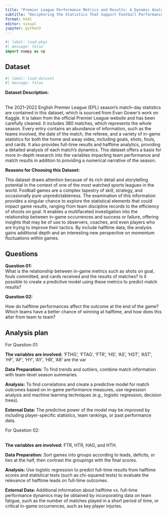 ```yaml
---
title: "Premier League Performance Metrics and Results: A Dynamic Analysis"
subtitle: "Deciphering the Statistics That Support Football Performance in the 2021–2022"
format: html
editor: visual
jupyter: python3
---
```


```python
#| label: load-pkgs
#| message: false
import numpy as np
```

## Dataset

```python
#| label: load-dataset
#| message: false
```

**Dataset Description:**

\
The 2021–2022 English Premier League (EPL) season's match-day statistics are contained in this dataset, which is sourced from Evan Gower's work on Kaggle. It is taken from the official Premier League website and has been carefully cleaned. It includes 380 matches, which represents the whole season. Every entry contains an abundance of information, such as the teams involved, the date of the match, the referee, and a variety of in-game statistics for both the home and away sides, including goals, shots, fouls, and cards. It also provides full-time results and halftime analytics, providing a detailed analysis of each match's dynamics. This dataset offers a basis for more in-depth research into the variables impacting team performance and match results in addition to providing a numerical narrative of the season.

**Reasons for Choosing this Dataset:**

This dataset draws attention because of its rich detail and storytelling potential in the context of one of the most watched sports leagues in the world. Football games are a complex tapestry of skill, strategy, and occasionally pure unpredictableness. The examination of this information provides a singular chance to explore the statistical elements that could impact game results, ranging from team discipline records to the efficiency of shoots on goal. It enables a multifaceted investigation into the relationship between in-game occurrences and success or failure, offering insights that may be of use to observers, coaches, and even players who are trying to improve their tactics. By include halftime data, the analysis gains additional depth and an interesting new perspective on momentum fluctuations within games.

## Questions

**Question 01:**\
What is the relationship between in-game metrics such as shots on goal, fouls committed, and cards received and the results of matches? Is it possible to create a predictive model using these metrics to predict match results?

**Question 02:**

How do halftime performances affect the outcome at the end of the game? Which teams have a better chance of winning at halftime, and how does this alter from team to team?

## Analysis plan

For Question 01:

**The variables are involved:** 'FTHG', 'FTAG', 'FTR', 'HS', 'AS', 'HST', 'AST', 'HF', 'AF', 'HY', 'AY', 'HR', 'AR' are the var

**Data Preparation:** To find trends and outliers, combine match information with team-level season summaries.

**Analysis:** To find correlations and create a predictive model for match outcomes based on in-game performance measures, use regression analysis and machine learning techniques (e.g., logistic regression, decision trees).

**External Data:** The predictive power of the model may be improved by including player-specific statistics, team rankings, or past performance data.

For Question 02:

**\
The variables are involved:** FTR, HTR, HAG, and HTH.

**Data Preparation:** Sort games into groups according to leads, deficits, or ties at the half, then contrast the groupings with the final scores.

**Analysis:** Use logistic regression to predict full-time results from halftime scores and statistical tests (such as chi-squared tests) to evaluate the relevance of halftime leads on full-time outcomes.

**External Data:** Additional information about halftime vs. full-time performance dynamics may be obtained by incorporating data on team fatigue, such as the number of matches played in a short period of time, or critical in-game occurrences, such as key player injuries.
